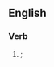 ==English==

===Verb===
{{head|en|present participle}}

# {{present participle of|glue|lang=en|nodot=1|nocat=1}}; {{alternative spelling of|gluing|lang=en|nocap=1}}